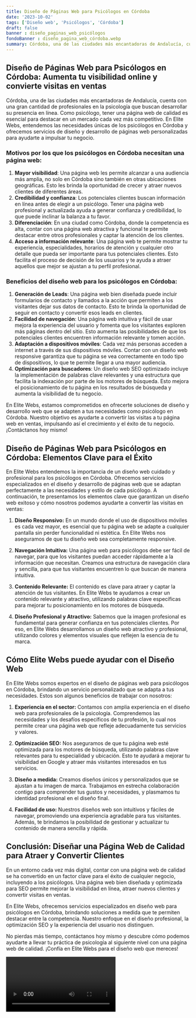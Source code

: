 ```yaml
---
title: Diseño de Páginas Web para Psicólogos en Córdoba
date: '2023-10-02'
tags: ['Diseño web', 'Psicólogos', 'Córdoba']
draft: false
banner : diseño_paginas_web_psicólogos
fondoBanner : diseño_pagina_web_córdoba.webp
summary: Córdoba, una de las ciudades más encantadoras de Andalucía, cuenta con una gran cantidad de profesionales en la psicología que buscan desarrollar su presencia en línea. Como psicólogo, tener una página web de calidad es esencial para destacar en un mercado cada vez más competitivo. En Elite Webs, entendemos las necesidades únicas de los psicólogos en Córdoba y ofrecemos servicios de diseño y desarrollo de páginas web personalizadas para ayudarte a impulsar tu negocio.
---
```


## Diseño de Páginas Web para Psicólogos en Córdoba: Aumenta tu visibilidad online y convierte visitas en ventas

Córdoba, una de las ciudades más encantadoras de Andalucía, cuenta con una gran cantidad de profesionales en la psicología que buscan desarrollar su presencia en línea. Como psicólogo, tener una página web de calidad es esencial para destacar en un mercado cada vez más competitivo. En Elite Webs, entendemos las necesidades únicas de los psicólogos en Córdoba y ofrecemos servicios de diseño y desarrollo de páginas web personalizadas para ayudarte a impulsar tu negocio.

### Motivos por los que los psicólogos en Córdoba necesitan una página web:

1. **Mayor visibilidad**: Una página web les permite alcanzar a una audiencia más amplia, no solo en Córdoba sino también en otras ubicaciones geográficas. Esto les brinda la oportunidad de crecer y atraer nuevos clientes de diferentes áreas.
2. **Credibilidad y confianza**: Los potenciales clientes buscan información en línea antes de elegir a un psicólogo. Tener una página web profesional y actualizada ayuda a generar confianza y credibilidad, lo que puede inclinar la balanza a tu favor.
3. **Diferenciación**: En una ciudad como Córdoba, donde la competencia es alta, contar con una página web atractiva y funcional te permite destacar entre otros profesionales y captar la atención de los clientes.
4. **Acceso a información relevante**: Una página web te permite mostrar tu experiencia, especialidades, horarios de atención y cualquier otro detalle que pueda ser importante para tus potenciales clientes. Esto facilita el proceso de decisión de los usuarios y te ayuda a atraer aquellos que mejor se ajustan a tu perfil profesional.

### Beneficios del diseño web para los psicólogos en Córdoba:

1. **Generación de Leads**: Una página web bien diseñada puede incluir formularios de contacto y llamados a la acción que permiten a los visitantes dejar sus datos de contacto. Esto te brinda la oportunidad de seguir en contacto y convertir esos leads en clientes.
2. **Facilidad de navegación**: Una página web intuitiva y fácil de usar mejora la experiencia del usuario y fomenta que los visitantes exploren más páginas dentro del sitio. Esto aumenta las posibilidades de que los potenciales clientes encuentren información relevante y tomen acción.
3. **Adaptación a dispositivos móviles**: Cada vez más personas acceden a internet a través de sus dispositivos móviles. Contar con un diseño web responsive garantiza que tu página se vea correctamente en todo tipo de dispositivos, lo que te permite llegar a una mayor audiencia.
4. **Optimización para buscadores**: Un diseño web SEO optimizado incluye la implementación de palabras clave relevantes y una estructura que facilita la indexación por parte de los motores de búsqueda. Esto mejora el posicionamiento de tu página en los resultados de búsqueda y aumenta la visibilidad de tu negocio.

En Elite Webs, estamos comprometidos en ofrecerte soluciones de diseño y desarrollo web que se adapten a tus necesidades como psicólogo en Córdoba. Nuestro objetivo es ayudarte a convertir las visitas a tu página web en ventas, impulsando así el crecimiento y el éxito de tu negocio. ¡Contáctanos hoy mismo!

<GifSeo />

<Cta />

## Diseño de Páginas Web para Psicólogos en Córdoba: Elementos Clave para el Éxito

En Elite Webs entendemos la importancia de un diseño web cuidado y profesional para los psicólogos en Córdoba. Ofrecemos servicios especializados en el diseño y desarrollo de páginas web que se adaptan perfectamente a las necesidades y estilo de cada psicólogo. A continuación, te presentamos los elementos clave que garantizan un diseño web exitoso y cómo nosotros podemos ayudarte a convertir las visitas en ventas:

1. **Diseño Responsivo:** En un mundo donde el uso de dispositivos móviles es cada vez mayor, es esencial que tu página web se adapte a cualquier pantalla sin perder funcionalidad ni estética. En Elite Webs nos aseguramos de que tu diseño web sea completamente responsive.

2. **Navegación Intuitiva:** Una página web para psicólogos debe ser fácil de navegar, para que los visitantes puedan acceder rápidamente a la información que necesitan. Creamos una estructura de navegación clara y sencilla, para que tus visitantes encuentren lo que buscan de manera intuitiva.

3. **Contenido Relevante:** El contenido es clave para atraer y captar la atención de tus visitantes. En Elite Webs te ayudamos a crear un contenido relevante y atractivo, utilizando palabras clave específicas para mejorar tu posicionamiento en los motores de búsqueda.

4. **Diseño Profesional y Atractivo:** Sabemos que la imagen profesional es fundamental para generar confianza en tus potenciales clientes. Por eso, en Elite Webs desarrollamos un diseño web atractivo y profesional, utilizando colores y elementos visuales que reflejen la esencia de tu marca.

## Cómo Elite Webs puede ayudar con el Diseño Web

En Elite Webs somos expertos en el diseño de páginas web para psicólogos en Córdoba, brindando un servicio personalizado que se adapta a tus necesidades. Estos son algunos beneficios de trabajar con nosotros:

1. **Experiencia en el sector:** Contamos con amplia experiencia en el diseño web para profesionales de la psicología. Comprendemos las necesidades y los desafíos específicos de tu profesión, lo cual nos permite crear una página web que refleje adecuadamente tus servicios y valores.

2. **Optimización SEO:** Nos aseguramos de que tu página web esté optimizada para los motores de búsqueda, utilizando palabras clave relevantes para tu especialidad y ubicación. Esto te ayudará a mejorar tu visibilidad en Google y atraer más visitantes interesados en tus servicios.

3. **Diseño a medida:** Creamos diseños únicos y personalizados que se ajustan a tu imagen de marca. Trabajamos en estrecha colaboración contigo para comprender tus gustos y necesidades, y plasmamos tu identidad profesional en el diseño final.

4. **Facilidad de uso:** Nuestros diseños web son intuitivos y fáciles de navegar, promoviendo una experiencia agradable para tus visitantes. Además, te brindamos la posibilidad de gestionar y actualizar tu contenido de manera sencilla y rápida.

## Conclusión: Diseñar una Página Web de Calidad para Atraer y Convertir Clientes

En un entorno cada vez más digital, contar con una página web de calidad se ha convertido en un factor clave para el éxito de cualquier negocio, incluyendo a los psicólogos. Una página web bien diseñada y optimizada para SEO permite mejorar la visibilidad en línea, atraer nuevos clientes y convertir visitas en ventas.

En Elite Webs, ofrecemos servicios especializados en diseño web para psicólogos en Córdoba, brindando soluciones a medida que te permiten destacar entre la competencia. Nuestro enfoque en el diseño profesional, la optimización SEO y la experiencia del usuario nos distinguen.

No pierdas más tiempo, contáctanos hoy mismo y descubre cómo podemos ayudarte a llevar tu práctica de psicología al siguiente nivel con una página web de calidad. ¡Confía en Elite Webs para el diseño web que mereces!

<Video />

<CtaBot job='Psicólogos' city='Córdoba'/>

<Gmaps query='Córdoba+españa+maps' />